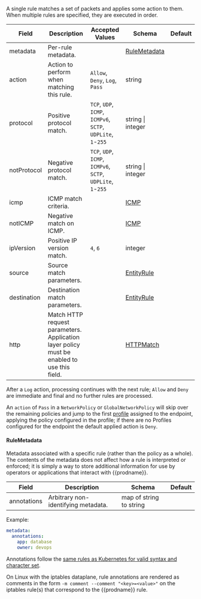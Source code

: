 A single rule matches a set of packets and applies some action to them.  When multiple rules are specified, they
are executed in order. 

| Field       | Description                                | Accepted Values                                                   | Schema                    | Default    |
|-------------|--------------------------------------------|-------------------------------------------------------------------|---------------------------|------------|
| metadata    | Per-rule metadata.                         |                                                                   | [RuleMetadata](#rulemetadata) |        |
| action      | Action to perform when matching this rule. | `Allow`, `Deny`, `Log`, `Pass`                                    | string                    |            |
| protocol    | Positive protocol match.                   | `TCP`, `UDP`, `ICMP`, `ICMPv6`, `SCTP`, `UDPLite`, `1`-`255`      | string \| integer         |            |
| notProtocol | Negative protocol match.                   | `TCP`, `UDP`, `ICMP`, `ICMPv6`, `SCTP`, `UDPLite`, `1`-`255`      | string \| integer         |            |
| icmp        | ICMP match criteria.                       |                                                                   | [ICMP](#icmp)             |            |
| notICMP     | Negative match on ICMP.                    |                                                                   | [ICMP](#icmp)             |            |
| ipVersion   | Positive IP version match.                 | `4`, `6`                                                          | integer                   |            |
| source      | Source match parameters.                   |                                                                   | [EntityRule](#entityrule) |            |
| destination | Destination match parameters.              |                                                                   | [EntityRule](#entityrule) |            |
| http        | Match HTTP request parameters. Application layer policy must be enabled to use this field. |                   | [HTTPMatch](#httpmatch)   |            |

After a `Log` action, processing continues with the next rule; `Allow` and `Deny` are immediate
and final and no further rules are processed.

An `action` of `Pass` in a `NetworkPolicy` or `GlobalNetworkPolicy` will skip over the remaining policies and jump to the
first [profile](../../../calico/reference/resources/profile.mdx) assigned to the endpoint, applying the policy configured in the
profile; if there are no Profiles configured for the endpoint the default applied action is `Deny`.

#### RuleMetadata

Metadata associated with a specific rule (rather than the policy as a whole). The contents of the metadata does not affect how a rule is interpreted or enforced; it is
simply a way to store additional information for use by operators or applications that interact with {{prodname}}.

| Field       | Description                         | Schema                  | Default |
|-------------|-------------------------------------|-------------------------|---------|
| annotations | Arbitrary non-identifying metadata. | map of string to string |         |

Example:

```yaml
metadata:
  annotations:
    app: database
    owner: devops
```



Annotations follow the
[same rules as Kubernetes for valid syntax and character set](https://kubernetes.io/docs/concepts/overview/working-with-objects/annotations/#syntax-and-character-set).

On Linux with the iptables dataplane, rule annotations are rendered as comments in the form `-m comment --comment "<key>=<value>"` on the iptables rule(s) that correspond
to the {{prodname}} rule.
